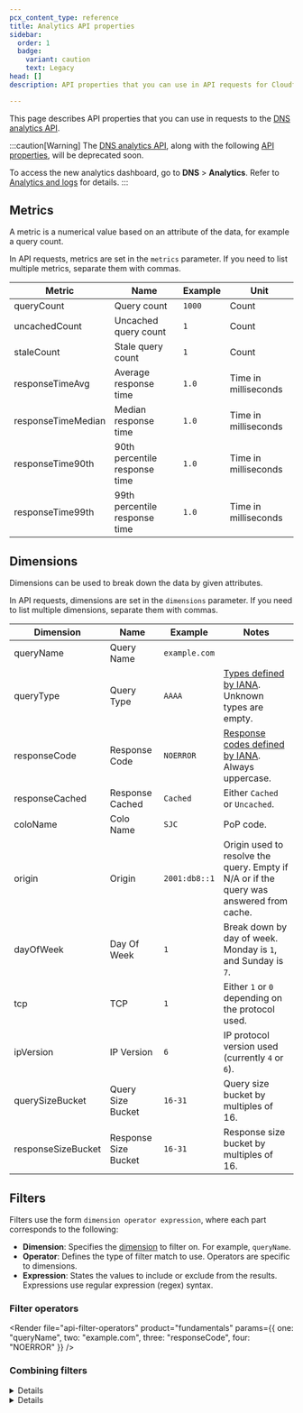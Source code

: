 ```yaml
---
pcx_content_type: reference
title: Analytics API properties
sidebar:
  order: 1
  badge:
    variant: caution
    text: Legacy
head: []
description: API properties that you can use in API requests for Cloudflare DNS analytics.

---
```



This page describes API properties that you can use in requests to the [DNS analytics API](/api/resources/dns/subresources/analytics/subresources/reports/methods/get/).

:::caution[Warning]
The [DNS analytics API](/api/resources/dns/subresources/analytics/subresources/reports/methods/get/), along with the following [API properties](/dns/reference/analytics-api-properties/), will be deprecated soon.

To access the new analytics dashboard, go to **DNS** > **Analytics**. Refer to [Analytics and logs](/dns/additional-options/analytics/) for details.
:::

## Metrics

A metric is a numerical value based on an attribute of the data, for example a query count.

In API requests, metrics are set in the `metrics` parameter. If you need to list multiple metrics, separate them with commas.



| Metric             | Name                          | Example | Unit                 |
| ------------------ | ----------------------------- | ------- | -------------------- |
| queryCount         | Query count                   | `1000`  | Count                |
| uncachedCount      | Uncached query count          | `1`     | Count                |
| staleCount         | Stale query count             | `1`     | Count                |
| responseTimeAvg    | Average response time         | `1.0`   | Time in milliseconds |
| responseTimeMedian | Median response time          | `1.0`   | Time in milliseconds |
| responseTime90th   | 90th percentile response time | `1.0`   | Time in milliseconds |
| responseTime99th   | 99th percentile response time | `1.0`   | Time in milliseconds |



## Dimensions

Dimensions can be used to break down the data by given attributes.

In API requests, dimensions are set in the `dimensions` parameter. If you need to list multiple dimensions, separate them with commas.



| Dimension          | Name                 | Example       | Notes                                                                                                                                     |
| ------------------ | -------------------- | ------------- | ----------------------------------------------------------------------------------------------------------------------------------------- |
| queryName          | Query Name           | `example.com` |                                                                                                                                           |
| queryType          | Query Type           | `AAAA`        | [Types defined by IANA](http://www.iana.org/assignments/dns-parameters/dns-parameters.xhtml#dns-parameters-4). Unknown types are empty.   |
| responseCode       | Response Code        | `NOERROR`     | [Response codes defined by IANA](http://www.iana.org/assignments/dns-parameters/dns-parameters.xhtml#dns-parameters-6). Always uppercase. |
| responseCached     | Response Cached      | `Cached`      | Either `Cached` or `Uncached`.                                                                                                            |
| coloName           | Colo Name            | `SJC`         | PoP code.                                                                                                                                 |
| origin             | Origin               | `2001:db8::1` | Origin used to resolve the query. Empty if N/A or if the query was answered from cache.                                                   |
| dayOfWeek          | Day Of Week          | `1`           | Break down by day of week. Monday is `1`, and Sunday is `7`.                                                                              |
| tcp                | TCP                  | `1`           | Either `1` or `0` depending on the protocol used.                                                                                         |
| ipVersion          | IP Version           | `6`           | IP protocol version used (currently `4` or `6`).                                                                                          |
| querySizeBucket    | Query Size Bucket    | `16-31`       | Query size bucket by multiples of 16.                                                                                                     |
| responseSizeBucket | Response Size Bucket | `16-31`       | Response size bucket by multiples of 16.                                                                                                  |



## Filters

Filters use the form `dimension operator expression`, where each part corresponds to the following:

* **Dimension**: Specifies the [dimension](#dimensions) to filter on. For example, `queryName`.
* **Operator**: Defines the type of filter match to use. Operators are specific to dimensions.
* **Expression**: States the values to include or exclude from the results. Expressions use regular expression (regex) syntax.

### Filter operators

<Render file="api-filter-operators" product="fundamentals" params={{ one: "queryName", two: "example.com", three: "responseCode", four: "NOERROR" }} />

### Combining filters

<Render file="api-combine-filters" product="fundamentals" />


<Details header="Examples using OR">

* `responseCode==NOERROR,responseCode==NXDOMAIN` indicates that response code is either `NOERROR` or `NXDOMAIN`.
* `coloName==SJC OR coloName==LAX` indicates queries in either `SJC` or `LAX`.


</Details>


<Details header="Examples using AND">

* `responseCode==NOERROR;queryType==AAAA` indicates that response code is `NOERROR` and query type is `AAAA`.
* `queryType==AAAA AND coloName==SJC` indicates `AAAA` queries in `SJC`.


</Details>
